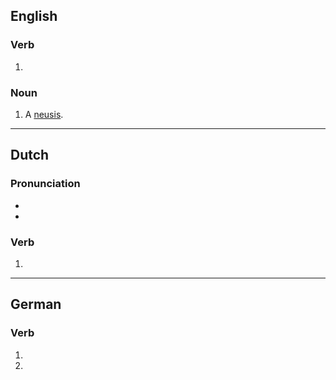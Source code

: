 ==English==

===Verb===
{{head|en|present participle}}

# {{present participle of|verge|lang=en|nocat=1}}

===Noun===
{{en-noun}}

# {{lb|en|geometry}} A [[neusis]].

----

==Dutch==

===Pronunciation===
* {{audio|Nl-verging.ogg|Audio|lang=nl}}
* {{rhymes|ɪŋ|lang=nl}}

===Verb===
{{nl-verb-form}}

# {{nl-verb form of|n=sg|t=past|m=ind|vergaan}}

----

==German==

===Verb===
{{head|de|verb form}}

# {{de-verb form of|vergehen|1|s|v}}
# {{de-verb form of|vergehen|3|s|v}}